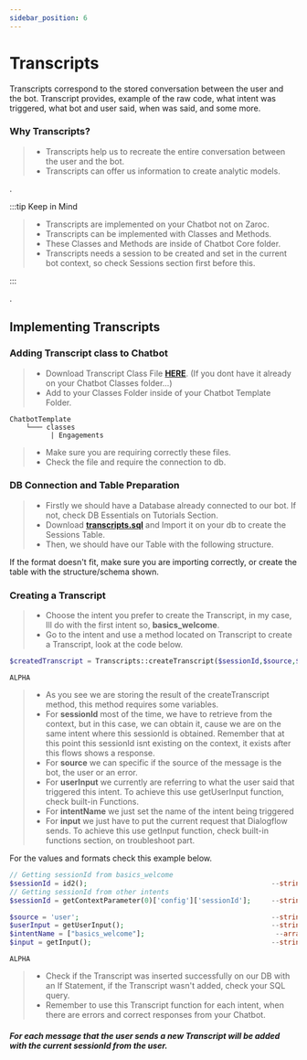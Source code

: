 ```yaml
---
sidebar_position: 6
---
```


# Transcripts


Transcripts correspond to the stored conversation between the user and the bot. Transcript provides, example of the raw code, what intent was triggered, what bot and user said, when was said, and some more.

### Why Transcripts?

> - Transcripts help us to recreate the entire conversation between the user and the bot.
> - Transcripts can offer us information to create analytic models.

.

:::tip Keep in Mind

> - Transcripts are implemented on your Chatbot not on Zaroc.
> - Transcripts can be implemented with Classes and Methods.
> - These Classes and Methods are inside of Chatbot Core folder.
> - Transcripts needs a session to be created and set in the current bot context, so check Sessions section first before this.

:::

.

## Implementing Transcripts

### Adding Transcript class to Chatbot

> - Download Transcript Class File [**HERE**](https://google.com). (If you dont have it already on your Chatbot Classes folder...)
> - Add to your Classes Folder inside of your Chatbot Template Folder.

```shell
ChatbotTemplate
    └─── classes
          | Engagements
```

> - Make sure you are requiring correctly these files.
> - Check the file and require the connection to db.

### DB Connection and Table Preparation

> - Firstly we should have a Database already connected to our bot. If not, check DB Essentials on Tutorials Section.
> - Download [**transcripts.sql**](https://google.com) and Import it on your db to create the Sessions Table.
> - Then, we should have our Table with the following structure.

<!-- ## IMG -->

If the format doesn't fit, make sure you are importing correctly, or create the table with the structure/schema shown.

### Creating a Transcript

> - Choose the intent you prefer to create the Transcript, in my case, Ill do with the first intent so, **basics_welcome**.
> - Go to the intent and use a method located on Transcript to create a Transcript, look at the code below.

<Tabs>
<TabItem value="php" label="PHP">

```php
$createdTranscript = Transcripts::createTranscript($sessionId,$source,$userInput,$intentName,$input);
```

</TabItem>
<TabItem value="nodejs" label="Node.js">

```nodejs
ALPHA
```

</TabItem>
</Tabs>

> - As you see we are storing the result of the createTranscript method, this method requires some variables.
> - For **sessionId** most of the time, we have to retrieve from the context, but in this case, we can obtain it, cause we are on the same intent where this sessionId is obtained. Remember that at this point this sessionId isnt existing on the context, it exists after this flows shows a response.
> - For **source** we can specific if the source of the message is the bot, the user or an error.
> - For **userInput** we currently are referring to what the user said that triggered this intent. To achieve this use getUserInput function, check built-in Functions.
> - For **intentName** we just set the name of the intent being triggered
> - For **input** we just have to put the current request that Dialogflow sends. To achieve this use getInput function, check built-in functions section, on troubleshoot part.

For the values and formats check this example below.

<Tabs>
<TabItem value="php" label="PHP">

```php
// Getting sessionId from basics_welcome
$sessionId = id2();                                             --string
// Getting sessionId from other intents
$sessionId = getContextParameter(0)['config']['sessionId'];     --string

$source = 'user';                                               --string
$userInput = getUserInput();                                    --string
$intentName = ["basics_welcome"];                                --array
$input = getInput();                                            --string
```

</TabItem>
<TabItem value="nodejs" label="Node.js">

```nodejs
ALPHA
```

</TabItem>
</Tabs>

> - Check if the Transcript was inserted successfully on our DB with an If Statement, if the Transcript wasn't added, check your SQL query.
> - Remember to use this Transcript function for each intent, when there are errors and correct responses from your Chatbot.

<!-- ## IMG -->

##### For each message that the user sends a new Transcript will be added with the current sessionId from the user.
